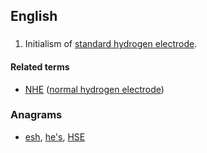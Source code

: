 {{also|Appendix:Variations of "she"}}
==English==

==={{initialism-old|en}}===
{{head|en}}

# Initialism of [[standard hydrogen electrode]].

====Related terms====
* [[NHE]] ([[normal hydrogen electrode]])

===Anagrams===
* [[esh#English|esh]], [[he's#English|he's]], [[HSE#English|HSE]]